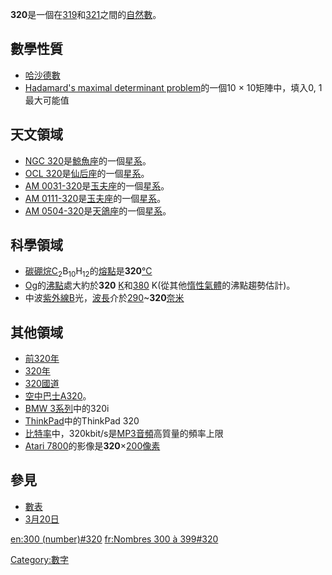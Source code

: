 {{Link style|time=2015-12-13T12:11:49+00:00}}
{{noteTA|G1=Math}}
{{整数
| 质因数分解= <math>2^6\times5</math>
| 罗马数字= CCCXX
}}
'''320'''是一個在[[319|319]]和[[321|321]]之間的[[自然數|自然數]]。

==數學性質==
{{數字性質|use math=yes}}
*[[哈沙德數|哈沙德數]]
*[[:en:Hadamard's_maximal_determinant_problem|Hadamard's maximal determinant problem]]的一個10 × 10矩陣中，填入0, 1最大可能值

== 天文領域 ==
*[[NGC_320|NGC 320]]是[[鯨魚座|鯨魚座]]的一個[[星系|星系]]。
*[[NGC_436|OCL 320]]是[[仙后座|仙后座]]的一個[[星系|星系]]。 
*[[NGC_148|AM 0031-320]]是[[玉夫座|玉夫座]]的一個[[星系|星系]]。
*[[NGC_439|AM 0111-320]]是[[玉夫座|玉夫座]]的一個[[星系|星系]]。
*[[NGC_1800|AM 0504-320]]是[[天鴿座|天鴿座]]的一個[[星系|星系]]。 

== 科學領域 ==
* [[碳硼烷|碳硼烷]]C<sub>2</sub>B<sub>10</sub>H<sub>12</sub>的[[熔點|熔點]]是'''320'''[[攝氏溫標|°C]]
* [[Og|Og]]的[[沸點|沸點]]處大約於'''320''' [[絕對溫標|K]]和[[380|380]] K(從其他[[稀有气体|惰性氣體]]的沸點趨勢估計)。
* 中波[[紫外線|紫外線]]B光，[[波長|波長]]介於[[290|290]]~'''320'''[[奈米|奈米]]

== 其他領域 ==
* [[前320年|前320年]]
* [[320年|320年]]
* [[320國道|320國道]]
* [[空中巴士A320|空中巴士A320]]。
* [[BMW_3系列|BMW 3系列]]中的320i
* [[ThinkPad|ThinkPad]]中的ThinkPad 320
* [[比特率|比特率]]中，320kbit/s是[[MP3|MP3音頻]]高質量的頻率上限
* [[電子遊樂器#第三世代（1983-1987）|Atari 7800]]的影像是'''320'''×[[200|200]][[像素|像素]]

== 參見 ==
* [[數表|數表]]
* [[3月20日|3月20日]]

{{Number-stub}}
[[Category:數字|Category:數字]]

[[en:300_(number)#320|en:300 (number)#320]]
[[fr:Nombres_300_à_399#320|fr:Nombres 300 à 399#320]]